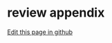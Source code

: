 # review appendix 
 [Edit this page in github](https://github.com/muhammadabdissalam/hello-nextra/blob/main/pages/appendix/review-appendix.mdx)